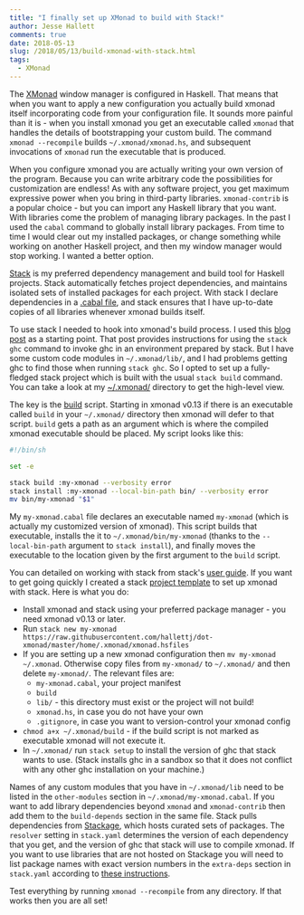 ```yaml
---
title: "I finally set up XMonad to build with Stack!"
author: Jesse Hallett
comments: true
date: 2018-05-13
slug: /2018/05/13/build-xmonad-with-stack.html
tags:
  - XMonad
---
```


The [XMonad][] window manager is configured in Haskell.
That means that when you want to apply a new configuration you actually build
xmonad itself incorporating code from your configuration file.
It sounds more painful than it is -
when you install xmonad you get an executable called `xmonad` that handles the
details of bootstrapping your custom build.
The command `xmonad --recompile` builds `~/.xmonad/xmonad.hs`,
and subsequent invocations of `xmonad` run the executable that is produced.

When you configure xmonad you are actually writing your own version of the
program.
Because you can write arbitrary code the possibilities for customization are
endless!
As with any software project,
you get maximum expressive power when you bring in third-party libraries.
`xmonad-contrib` is a popular choice -
but you can import any Haskell library that you want.
With libraries come the problem of managing library packages.
In the past I used the `cabal` command to globally install library packages.
From time to time I would clear out my installed packages,
or change something while working on another Haskell project,
and then my window manager would stop working.
I wanted a better option.

<!-- more -->

[Stack][] is my preferred dependency management and build tool for Haskell
projects.
Stack automatically fetches project dependencies,
and maintains isolated sets of installed packages for each project.
With stack I declare dependencies in a [.cabal file][my-xmonad],
and stack ensures that I have up-to-date copies of all libraries whenever
xmonad builds itself.

To use stack I needed to hook into xmonad's build process.
I used this [blog post][] as a starting point.
That post provides instructions for using the `stack ghc` command to invoke ghc
in an environment prepared by stack.
But I have some custom code modules in `~/.xmonad/lib/`,
and I had problems getting ghc to find those when running `stack ghc`.
So I opted to set up a fully-fledged stack project which is built with the
usual `stack build` command.
You can take a look at my [~/.xmonad/][.xmonad] directory to get the high-level view.

The key is the [build][] script.
Starting in xmonad v0.13 if there is an executable called `build` in your
`~/.xmonad/` directory then xmonad will defer to that script.
`build` gets a path as an argument which is where the compiled xmonad executable
should be placed.
My script looks like this:

```sh
#!/bin/sh

set -e

stack build :my-xmonad --verbosity error
stack install :my-xmonad --local-bin-path bin/ --verbosity error
mv bin/my-xmonad "$1"
```

My `my-xmonad.cabal` file declares an executable named `my-xmonad`
(which is actually my customized version of xmonad).
This script builds that executable,
installs the it to `~/.xmonad/bin/my-xmonad`
(thanks to the `--local-bin-path` argument to `stack install`),
and finally moves the executable to the location given by the first argument to
the `build` script.

You can detailed on working with stack from stack's [user guide][].
If you want to get going quickly I created a stack [project template][] to set
up xmonad with stack.
Here is what you do:

- Install xmonad and stack using your preferred package manager - you need xmonad v0.13 or later.
- Run `stack new my-xmonad https://raw.githubusercontent.com/hallettj/dot-xmonad/master/home/.xmonad/xmonad.hsfiles`
- If you are setting up a new xmonad configuration then `mv my-xmonad ~/.xmonad`. Otherwise copy files from `my-xmonad/` to `~/.xmonad/` and then delete `my-xmonad/`. The relevant files are:
  - `my-xmonad.cabal`, your project manifest
  - `build`
  - `lib/` - this directory must exist or the project will not build!
  - `xmonad.hs`, in case you do not have your own
  - `.gitignore`, in case you want to version-control your xmonad config
- `chmod a+x ~/.xmonad/build` - if the build script is not marked as executable xmonad will not execute it.
- In `~/.xmonad/` run `stack setup` to install the version of ghc that stack wants to use. (Stack installs ghc in a sandbox so that it does not conflict with any other ghc installation on your machine.)

Names of any custom modules that you have in `~/.xmonad/lib` need to be listed in the `other-modules` section in `~/.xmonad/my-xmonad.cabal`.
If you want to add library dependencies beyond `xmonad` and `xmonad-contrib`
then add them to the `build-depends` section in the same file.
Stack pulls dependencies from [Stackage][],
which hosts curated sets of packages.
The `resolver` setting in `stack.yaml` determines the version of each
dependency that you get,
and the version of ghc that stack will use to compile xmonad.
If you want to use libraries that are not hosted on Stackage you will need to
list package names with exact version numbers in the `extra-deps` section in
`stack.yaml` according to [these instructions][extra-deps].

Test everything by running `xmonad --recompile` from any directory.
If that works then you are all set!

[Stack]: https://docs.haskellstack.org/en/stable/README/
[XMonad]: http://xmonad.org/
[my-xmonad]: https://github.com/hallettj/dot-xmonad/blob/master/home/.xmonad/my-xmonad.cabal
[blog post]: http://brianbuccola.com/how-to-install-xmonad-and-xmobar-via-stack/
[.xmonad]: https://github.com/hallettj/dot-xmonad/tree/master/home/.xmonad
[build]: https://github.com/hallettj/dot-xmonad/blob/master/home/.xmonad/build
[user guide]: https://docs.haskellstack.org/en/stable/GUIDE/
[project template]: https://raw.githubusercontent.com/hallettj/dot-xmonad/master/home/.xmonad/xmonad.hsfiles
[Stackage]: https://www.stackage.org/
[extra-deps]: https://docs.haskellstack.org/en/stable/GUIDE/#extra-deps

